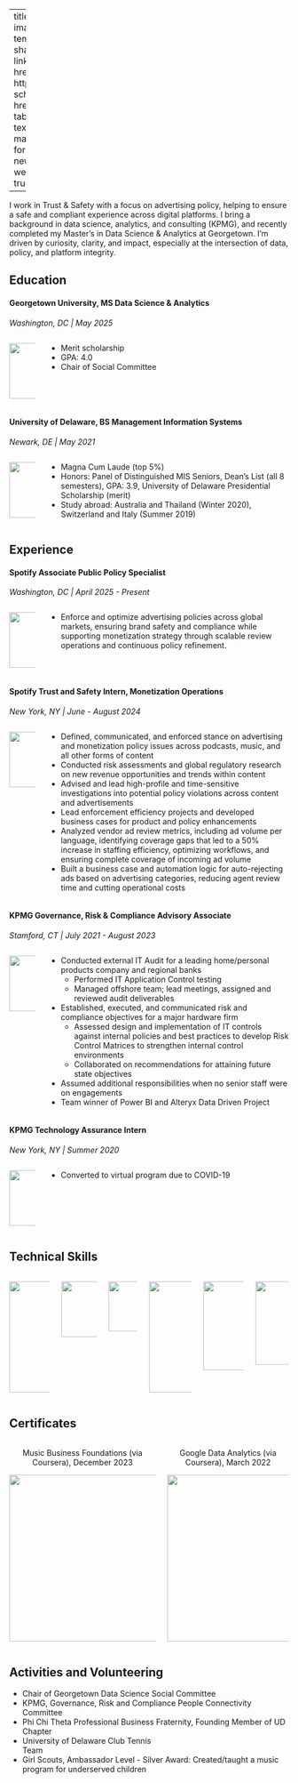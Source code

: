 
---
title: "About Patricia Schenfeld"
image: images/test.jpeg
about:
    template: solana
    id: heading
    image-shape: round
    image-width: 17em
    links:
      - icon: linkedin
        text: LinkedIn
        href: https://www.linkedin.com/in/patricia-schenfeld/
      - icon: github
        text: GitHub
        href: https://github.com/pschenfeld?tab=repositories       
      - icon: envelope
        text: Email
        href: mailto:schenfeldpatricia@gmail.com
format: html
link-external-newwindow: true
page-layout: full
website:
  back-to-top-navigation: true
date: last-modified

---

:::{#heading}

I work in Trust & Safety with a focus on advertising policy, helping to ensure a safe and compliant experience across digital platforms. I bring a background in data science, analytics, and consulting (KPMG), and recently completed my Master’s in Data Science & Analytics at Georgetown. I’m driven by curiosity, clarity, and impact, especially at the intersection of data, policy, and platform integrity.

:::

## Education 

 
#### Georgetown University, MS Data Science & Analytics
*Washington, DC | May 2025* 

::: columns
::: {.column width="10%"}

![](images/gu_seal.png){width=100}
:::

::: {.column width="90%"}

* Merit scholarship
* GPA: 4.0
* Chair of Social Committee

:::
:::


#### University of Delaware, BS Management Information Systems
*Newark, DE  |  May 2021*

::: columns
::: {.column width="10%"}

![](images/ud_seal.png){width=100}
:::

::: {.column width="90%"}

* Magna Cum Laude (top 5%)
* Honors: Panel of Distinguished MIS Seniors, Dean’s List (all 8 semesters), GPA: 3.9, University of Delaware Presidential Scholarship (merit)
* Study abroad: Australia and Thailand (Winter 2020), Switzerland and Italy (Summer 2019)

:::
:::

## Experience

#### **Spotify** Associate Public Policy Specialist
*Washington, DC  |  April 2025 - Present*

::: columns
::: {.column width="10%"}

![](images/spotify.png){width=100}

:::

::: {.column width="90%"}

* Enforce and optimize advertising policies across global markets, ensuring brand safety and compliance while supporting monetization strategy through scalable review operations and continuous policy refinement.

:::
:::

#### **Spotify** Trust and Safety Intern, Monetization Operations
*New York, NY  |  June - August 2024*

::: columns
::: {.column width="10%"}

![](images/spotify.png){width=100}

:::

::: {.column width="90%"}

* Defined, communicated, and enforced stance on advertising and monetization policy issues across podcasts, music, and all other forms of content
* Conducted risk assessments and global regulatory research on new revenue opportunities and trends within content
* Advised and lead high-profile and time-sensitive investigations into potential policy violations across content and advertisements
* Lead enforcement efficiency projects and developed business cases for product and policy enhancements
* Analyzed vendor ad review metrics, including ad volume per language, identifying coverage gaps that led to a 50%
increase in staffing efficiency, optimizing workflows, and ensuring complete coverage of incoming ad volume
* Built a business case and automation logic for auto-rejecting ads based on advertising categories, reducing agent
review time and cutting operational costs

:::
:::

#### **KPMG** Governance, Risk & Compliance Advisory Associate
*Stamford, CT  |  July 2021 - August 2023*

::: columns
::: {.column width="10%"}

![](images/kpmg.png){width=100}
:::

::: {.column width="90%"}

* Conducted external IT Audit for a leading home/personal products company and regional banks
    * Performed IT Application Control testing
    * Managed offshore team; lead meetings, assigned and reviewed audit deliverables
* Established, executed, and communicated risk and compliance objectives for a major hardware firm
    * Assessed design and implementation of IT controls against internal policies and best practices to develop Risk Control Matrices to strengthen internal control environments
    * Collaborated on recommendations for attaining future state objectives
* Assumed additional responsibilities when no senior staff were on engagements
* Team winner of Power BI and Alteryx Data Driven Project
:::
:::

#### **KPMG** Technology Assurance Intern
*New York, NY  |  Summer 2020*

::: columns
::: {.column width="10%"}

![](images/kpmg.png){width=100}
:::

::: {.column width="90%"}

* Converted to virtual program due to COVID-19
:::
:::

## Technical Skills
::: columns
::: {.column width="17%"}
![](images/python.png){width=200}
:::
::: {.column width="15%"}
![](images/R_logo.svg.png){width=100}
:::
::: {.column width="12%"}
![](images/sql.png){width=90}
:::
::: {.column width="18%"}
![](images/tableau.png){width=200}
:::
::: {.column width="17%"}
![](images/powerbi.png){width=160}
:::
::: {.column width="14%"}
![](images/excel.webp){width=150}
:::
:::

## Certificates
::: columns

::: {.column width="50%" style="text-align: center;"}
Music Business Foundations (via Coursera), December 2023

![](images/berklee.png){width=300}
:::

::: {.column width="50%" style="text-align: center;"}
Google Data Analytics (via Coursera), March 2022

![](images/data_analytics.png){width=300}
:::

:::



## Activities and Volunteering
* Chair of Georgetown Data Science Social Committee
* KPMG, Governance, Risk and Compliance People Connectivity Committee                                            
* Phi Chi Theta Professional Business Fraternity, Founding Member of UD Chapter
* University of Delaware Club Tennis Team                                                                                             
* Girl Scouts, Ambassador Level - Silver Award: Created/taught a music program for underserved children